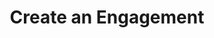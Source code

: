 ---
title: 'Create an Engagement'
description: 'Create an Engagement in any CRM Platform using this endpoint'
openapi: "POST /crm/engagement"
---